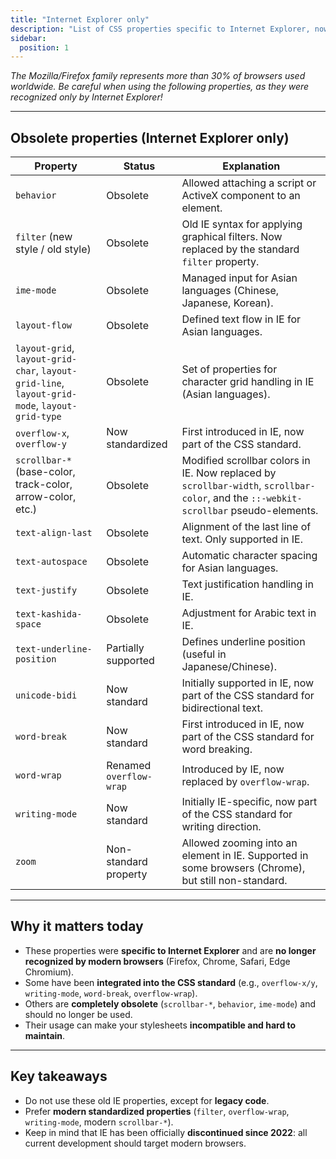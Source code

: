 ```yaml
---
title: "Internet Explorer only"
description: "List of CSS properties specific to Internet Explorer, now obsolete or non-standard."
sidebar:
  position: 1
---
```


*The Mozilla/Firefox family represents more than 30% of browsers used worldwide. Be careful when using the following properties, as they were recognized only by Internet Explorer!*

---

## Obsolete properties (Internet Explorer only)

| Property | Status | Explanation |
| --- | --- | --- |
| `behavior` | Obsolete | Allowed attaching a script or ActiveX component to an element. |
| `filter` (new style / old style) | Obsolete | Old IE syntax for applying graphical filters. Now replaced by the standard `filter` property. |
| `ime-mode` | Obsolete | Managed input for Asian languages (Chinese, Japanese, Korean). |
| `layout-flow` | Obsolete | Defined text flow in IE for Asian languages. |
| `layout-grid`, `layout-grid-char`, `layout-grid-line`, `layout-grid-mode`, `layout-grid-type` | Obsolete | Set of properties for character grid handling in IE (Asian languages). |
| `overflow-x`, `overflow-y` | Now standardized | First introduced in IE, now part of the CSS standard. |
| `scrollbar-*` (base-color, track-color, arrow-color, etc.) | Obsolete | Modified scrollbar colors in IE. Now replaced by `scrollbar-width`, `scrollbar-color`, and the `::-webkit-scrollbar` pseudo-elements. |
| `text-align-last` | Obsolete | Alignment of the last line of text. Only supported in IE. |
| `text-autospace` | Obsolete | Automatic character spacing for Asian languages. |
| `text-justify` | Obsolete | Text justification handling in IE. |
| `text-kashida-space` | Obsolete | Adjustment for Arabic text in IE. |
| `text-underline-position` | Partially supported | Defines underline position (useful in Japanese/Chinese). |
| `unicode-bidi` | Now standard | Initially supported in IE, now part of the CSS standard for bidirectional text. |
| `word-break` | Now standard | First introduced in IE, now part of the CSS standard for word breaking. |
| `word-wrap` | Renamed `overflow-wrap` | Introduced by IE, now replaced by `overflow-wrap`. |
| `writing-mode` | Now standard | Initially IE-specific, now part of the CSS standard for writing direction. |
| `zoom` | Non-standard property | Allowed zooming into an element in IE. Supported in some browsers (Chrome), but still non-standard. |

---

## Why it matters today

- These properties were **specific to Internet Explorer** and are **no longer recognized by modern browsers** (Firefox, Chrome, Safari, Edge Chromium).  
- Some have been **integrated into the CSS standard** (e.g., `overflow-x/y`, `writing-mode`, `word-break`, `overflow-wrap`).  
- Others are **completely obsolete** (`scrollbar-*`, `behavior`, `ime-mode`) and should no longer be used.  
- Their usage can make your stylesheets **incompatible and hard to maintain**.  

---

## Key takeaways

- Do not use these old IE properties, except for **legacy code**.  
- Prefer **modern standardized properties** (`filter`, `overflow-wrap`, `writing-mode`, modern `scrollbar-*`).  
- Keep in mind that IE has been officially **discontinued since 2022**: all current development should target modern browsers.  
